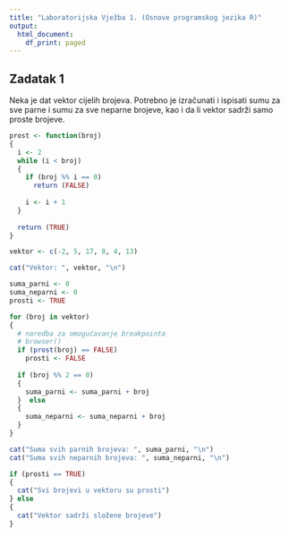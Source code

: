 ```yaml
---
title: "Laboratorijska Vježba 1. (Osnove programskog jezika R)"
output:
  html_document:
    df_print: paged
---
```


## **Zadatak 1**

Neka je dat vektor cijelih brojeva. Potrebno je izračunati i ispisati sumu za sve parne i sumu za sve neparne brojeve, kao i da li vektor sadrži samo proste brojeve.

```r

prost <- function(broj)
{
  i <- 2
  while (i < broj)
  {
    if (broj %% i == 0)
      return (FALSE)
    
    i <- i + 1
  }
  
  return (TRUE)
}

vektor <- c(-2, 5, 17, 8, 4, 13)

cat("Vektor: ", vektor, "\n")

suma_parni <- 0
suma_neparni <- 0
prosti <- TRUE

for (broj in vektor)
{
  # naredba za omogućavanje breakpointa
  # browser()
  if (prost(broj) == FALSE)
    prosti <- FALSE
  
  if (broj %% 2 == 0)
  {
    suma_parni <- suma_parni + broj
  }  else
  {
    suma_neparni <- suma_neparni + broj
  }
}

cat("Suma svih parnih brojeva: ", suma_parni, "\n")
cat("Suma svih neparnih brojeva: ", suma_neparni, "\n")

if (prosti == TRUE) 
{
  cat("Svi brojevi u vektoru su prosti")
} else
{
  cat("Vektor sadrži složene brojeve")
}
```
